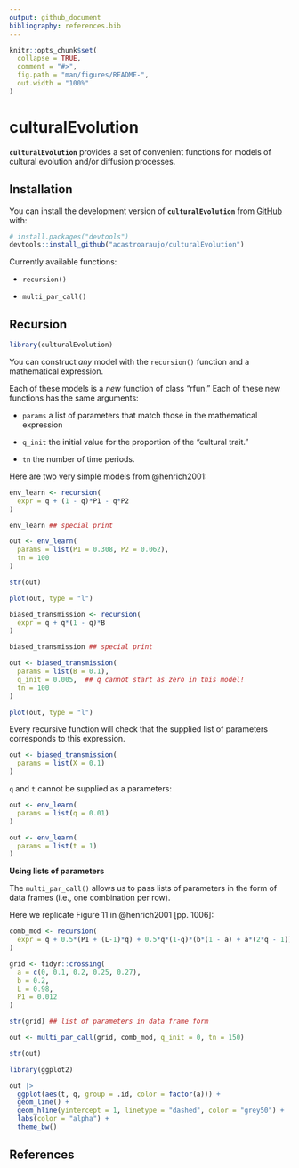 ```yaml
---
output: github_document
bibliography: references.bib
---
```


<!-- README.md is generated from README.Rmd. Please edit that file -->

```r
knitr::opts_chunk$set(
  collapse = TRUE,
  comment = "#>",
  fig.path = "man/figures/README-",
  out.width = "100%"
)
```

# culturalEvolution

<!-- badges: start -->

<!-- badges: end -->

**`culturalEvolution`** provides a set of convenient functions for models of cultural evolution and/or diffusion processes.

## Installation

You can install the development version of **`culturalEvolution`** from [GitHub](https://github.com/) with:

``` r
# install.packages("devtools")
devtools::install_github("acastroaraujo/culturalEvolution")
```

Currently available functions:

-   `recursion()`

-   `multi_par_call()`

## Recursion

```r
library(culturalEvolution)
```

You can construct *any* model with the `recursion()` function and a mathematical expression.

Each of these models is a *new* function of class "rfun." Each of these new functions has the same arguments:

-   `params` a list of parameters that match those in the mathematical expression

-   `q_init` the initial value for the proportion of the "cultural trait."

-   `tn` the number of time periods.

Here are two very simple models from @henrich2001:

```r

env_learn <- recursion(
  expr = q + (1 - q)*P1 - q*P2
)

env_learn ## special print

out <- env_learn(
  params = list(P1 = 0.308, P2 = 0.062), 
  tn = 100
)

str(out)

plot(out, type = "l")

biased_transmission <- recursion(
  expr = q + q*(1 - q)*B
)

biased_transmission ## special print

out <- biased_transmission(
  params = list(B = 0.1), 
  q_init = 0.005,  ## q cannot start as zero in this model!
  tn = 100
)

plot(out, type = "l")

```

Every recursive function will check that the supplied list of parameters corresponds to this expression.

```r
out <- biased_transmission(
  params = list(X = 0.1)
)
```

`q` and `t` cannot be supplied as a parameters:

```r
out <- env_learn(
  params = list(q = 0.01)
)

out <- env_learn(
  params = list(t = 1)
)
```

**Using lists of parameters**

The `multi_par_call()` allows us to pass lists of parameters in the form of data frames (i.e., one combination per row).

Here we replicate Figure 11 in @henrich2001 [pp. 1006]:

```r
comb_mod <- recursion(
  expr = q + 0.5*(P1 + (L-1)*q) + 0.5*q*(1-q)*(b*(1 - a) + a*(2*q - 1))
)

grid <- tidyr::crossing(
  a = c(0, 0.1, 0.2, 0.25, 0.27),
  b = 0.2, 
  L = 0.98, 
  P1 = 0.012
)

str(grid) ## list of parameters in data frame form

out <- multi_par_call(grid, comb_mod, q_init = 0, tn = 150)

str(out)

library(ggplot2)

out |> 
  ggplot(aes(t, q, group = .id, color = factor(a))) + 
  geom_line() + 
  geom_hline(yintercept = 1, linetype = "dashed", color = "grey50") +
  labs(color = "alpha") + 
  theme_bw()
```

## References
